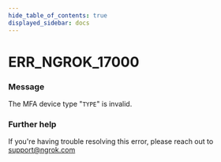 ```yaml
---
hide_table_of_contents: true
displayed_sidebar: docs
---
```



# ERR_NGROK_17000

### Message

The MFA device type "`TYPE`" is invalid.

<ErrorDetails error="err_ngrok_17000" />

### Further help

If you're having trouble resolving this error, please reach out to [support@ngrok.com](mailto:support@ngrok.com?subject=Help%20with%20ERR_NGROK_17000)

